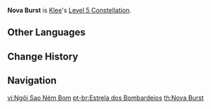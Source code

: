 {{Constellation Infobox
|image       = Constellation Nova Burst.png
|description = Increases the Level of [[Sparks 'n' Splash]] by 3.<br />Maximum upgrade level is 15.
|level       = 5
|character   = Klee
|utility1    = Talent Level Increase
|utility2    = Elemental Burst Level Increase
}}
'''Nova Burst''' is [[Klee]]'s [[Level 5 Constellation]].
<!--
==Gameplay Notes==
-->

==Other Languages==
{{Other Languages
|en      = Nova Burst
|zhs     = 轰击之星
|zhs_rm  = Hōngjī zhī Xīng
|zht     = 轟擊之星
|zht_rm  = Hōngjí zhī Xīng
|zh_tl   = Stellar Bombardment
|ja      = 轟撃の星
|ja_rm   = Todoroki Geki no Hoshi
|ja_tl   = Star's Roaring Attack
|ko      = 포격 천재
|ko_rm   = Pogyeok Cheonjae
|ko_tl   = Bombardment Genius
|es      = Estrella de los bombardeos
|es_tl   = Star of the Bombings
|fr      = Bombardement d'étoiles
|fr_tl   = Bombardment of Stars
|ru      = Сверхновая звезда
|ru_tl   = Supernova
|th      = Nova Burst
|vi      = Ngôi Sao Ném Bom
|vi_tl   = Bomb-Throwing Star
|de      = Explodierender Stern
|de_tl   = Exploding Star
|id      = Nova Burst
|pt      = Estrela dos Bombardeios
|pt_tl   = Star of the Bombings
}}

==Change History==
{{Change History|1.0}}

==Navigation==
{{Talent Navbox|Klee}}
[[vi:Ngôi Sao Ném Bom]]
[[pt-br:Estrela dos Bombardeios]]
[[th:Nova Burst]]